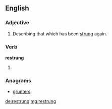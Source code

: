 ==English==

===Adjective===
{{en-adj|-}}

# Describing that which has been [[string|strung]] again.

===Verb===
'''restrung'''

# {{past of|[[restring]]}}

===Anagrams===
* [[grunters#English|grunters]]

[[de:restrung]]
[[mg:restrung]]